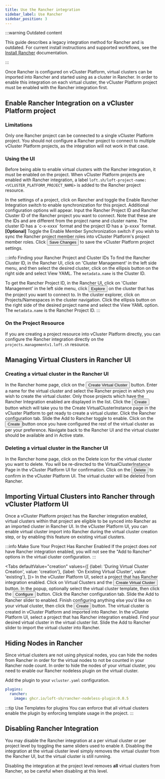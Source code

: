 ```yaml
---
title: Use the Rancher integration
sidebar_label: Use Rancher
sidebar_position: 3
---
```




:::warning Outdated content

This guide describes a legacy integration method for Rancher and is outdated. For current install instructions and supported workflows, see the [Install Rancher](/vcluster/integrations/rancher/install-rancher-integration) documentation.

:::

Once Rancher is configured on vCluster Platform, virtual clusters can be imported into Rancher and started using as a cluster in Rancher. In order to enable this integration on each virtual cluster, the vCluster Platform project must be enabled with the Rancher integration first. 

## Enable Rancher Integration on a vCluster Platform project

### Limitations

Only one Rancher project can be connected to a single vCluster Platform project. You should not configure a Rancher project to connect to multiple vCluster Platform projects, as the integration will not work in that case.

### Using the UI

Before being able to enable virtual clusters with the Rancher integration, it must be enabled on the project. When vCluster Platform projects are enabled with Rancher integration, a label `loft.sh/loft-project-name: <VCLUSTER_PLATFORM_PROJECT_NAME>` is added to the Rancher project resource. 

<Flow id="rancher-project-setup">
  <Step>
    In the settings of a project, click on <NavStep>Rancher</NavStep> and toggle the <Label>Enable Rancher Integration</Label> switch to enable synchronization for this project. Additional configuration options will appear.
  </Step>
  <Step>
    Input the <Label>Rancher Project ID</Label> and <Label>Rancher Cluster ID</Label> of the Rancher project you want to connect. Note that these are the IDs and are different from the project name and cluster name. The cluster ID has a `c-x-xxxx` format and the project ID has a `p-xxxx` format. 
  </Step>
  <Step>
    <b>[Optional]</b> Toggle the <Label>Enable Member Synchronization</Label> switch if you wish to sync the Rancher project member roles into vCluster Platform's project member roles.
  </Step>
  <Step>
    Click <Button>Save Changes</Button> to save the vCluster Platform project settings.
  </Step>
</Flow>

:::info Finding your Rancher Project and Cluster IDs
To find the <Label>Rancher Cluster ID</Label>, in the Rancher UI, click on 'Cluster Management' in the left side menu, and then select the desired cluster, click on the ellipsis button on the right side and select <Label>View YAML</Label>. The <code>metadata.name</code> is the Cluster ID. 

To get the <Label>Rancher Project ID</Label>, in the Rancher UI, click on 'Cluster Management' in the left side menu, click <Button>Explore</Button> on the cluster that has the project you want to connect to. In the cluster explorer, click on  <NavStep>Projects/Namespaces</NavStep> in the cluster navigation. Click the ellipsis button on the right side of the desired project name and select the <Label>View YAML</Label> option. The <code>metadata.name</code> is the <Label>Rancher Project ID</Label>.
:::

### On the Project Resource

If you are creating a project resource into vCluster Platform directly, you can configure the Rancher integration directly on the <code>projects.managementv1.loft.sh</code> resource.

<PartialRancher />

## Managing Virtual Clusters in Rancher UI

### Creating a virtual cluster in the Rancher UI

<Flow id="rancher-plugin-create-vcluster">
  <Step>
    In the Rancher home page, click on the <Button>Create Virtual Cluster</Button> button.
  </Step>
  <Step>
    Enter a name for the virtual cluster and select the Rancher project in which you wish to create the virtual cluster. Only those projects which have the Rancher Integration enabled are displayed in the list.
  </Step>
  <Step>
    Click the <Button>Create</Button> button which will take you to the <Label>Create VirtualClusterInstance</Label> page in the vCluster Platform to get ready to create a virtual cluster.
  </Step>
  <Step>
    Click the <Label>Rancher</Label> configuration tab.
  </Step>
  <Step>
    Slide the <Label>Add to Rancher</Label> toggle to enable.
  </Step>
  <Step>
    Click on the <Button>Create</Button>button once you have configured the rest of the virtual cluster as per your preference.
  </Step>
  <Step>
    Navigate back to the Rancher UI and the virtual cluster should be available and in <Label>Active</Label> state.
  </Step>
</Flow>

### Deleting a virtual cluster in the Rancher UI

<Flow id="rancher-plugin-delete-vcluster">
  <Step>
    In the Rancher home page, click on the Delete icon for the virtual cluster you want to delete.
  </Step>
  <Step>
    You will be re-directed to the VirtualClusterInstance Page in the vCluster Platform UI for confirmation.
  </Step>
  <Step>
    Click on the <Button>Delete</Button> to confirm in the vCluster Platform UI. The virtual cluster will be deleted from Rancher.
  </Step>
</Flow>

## Importing Virtual Clusters into Rancher through vCluster Platform UI

Once a vCluster Platform project has the Rancher integration enabled, virtual clusters within that project are eligible to be
synced into Rancher as an imported cluster in Rancher UI. In the vCluster Platform UI, you can enable virtual cluster import into Rancher during the virtual cluster creation step, or by enabling this feature on existing
virtual clusters.

:::info Make Sure Your Project Has Rancher Enabled
If the project does *not* have Rancher integration enabled, you
will not see the "Add to Rancher" options in the virtual cluster configuration.
:::

<Tabs
    defaultValue="creation"
    values={[
        {label: 'During Virtual Cluster Creation', value: 'creation'},
        {label: 'On Existing Virtual Cluster', value: 'existing'},
    ]}>
    <TabItem value="creation">
        <Flow id="enable-rancher-import-creation">
            <Step>
                In the vCluster Platform UI, select a project that has Rancher integration enabled. 
            </Step>
            <Step>
                Click on Virtual Clusters and the <Button>Create Virtual Cluster</Button> button.
            </Step>
            <Step>
                In the popup, optionally select the virtual cluster template, then click the
                <Button>Configure</Button> button.
            </Step>
            <Step>
                Click the <Label>Rancher</Label> configuration tab.
            </Step>
            <Step>
                Slide the <Label>Add to Rancher</Label> slider to enabled.
            </Step>
            <Step>
                Finish configuring anything else you'd like on your virtual cluster, then click the
                <Button>Create</Button> button. The virtual cluster is created in vCluster Platform and imported into Rancher.
            </Step>
        </Flow>
    </TabItem>
    <TabItem value="existing">
        <Flow id="enable-rancher-import-existing">
            <Step>
                 In the vCluster Platform UI, select a project that has Rancher integration enabled. 
            </Step>
            <Step>
                Find your desired virtual cluster in the virtual cluster list. Slide the
                <Label>Add to Rancher</Label> slider to import the virtual cluster into Rancher.
            </Step>
        </Flow>
    </TabItem>
</Tabs>

## Hiding Nodes in Rancher

Since virtual clusters are not using physical nodes, you can hide the nodes from Rancher in order for the
virtual nodes to not be counted in your Rancher node count. In order to hide the nodes of your virtual cluster, you need to enable our Rancher nodeless plugin on the virtual cluster. 

Add the plugin to your `vcluster.yaml` configuration.

```yaml
plugins:
  rancher:
    image: ghcr.io/loft-sh/rancher-nodeless-plugin:0.0.5
```

:::tip Use Templates for plugins
You can enforce that all virtual clusters enable the plugin by enforcing template usage in the project. 
:::

##  Disabling Rancher Integration

You may disable the Rancher integration at a per virtual cluster or per project level by toggling the same sliders
used to enable it. Disabling the integration at the virtual cluster level simply removes the virtual cluster from the Rancher UI, but the virtual cluster is still running.

Disabling the integration at the project level removes **all** virtual clusters from Rancher, so be careful
when disabling at this level. 